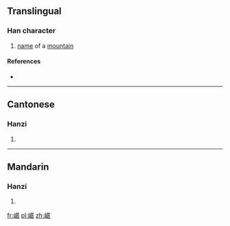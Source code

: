 ==Translingual==

===Han character===
{{Han char|rn=46|rad=山|as=08|sn=11|four=27264|canj=USJR|ids=⿰山居}}

# [[name]] of a [[mountain]]

====References====
* {{Han ref|kx=0313.170|dkj=08167|dj=0614.130|hdz=10784.020|uh=5D0C|ud=23820|bh=D4F9|bd=54521}}

----

==Cantonese==

===Hanzi===
{{yue-hanzi|jyut=[[geoi1]]|y=geui1}}

# {{defn|lang=yue|sort=山08}}

----

==Mandarin==

===Hanzi===
{{cmn-hanzi|pin=[[jū]] ([[ju1]])|wg=chü<sup>1</sup>}}

# {{defn|lang=cmn|sort=山08}}

[[fr:崌]]
[[pl:崌]]
[[zh:崌]]